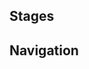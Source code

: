 {{Description|Certified player [[Bu'yun]]. The [[Jade Chamber]]'s guide. He has a good eye and thinks deeply, making him a tough nut to crack.|[[Map]] description}}
{{Genius Invokation TCG Character Stages Intro}}

==Stages==
{{Genius Invokation TCG Stages/Detailed|Bu'yun}}

==Navigation==
{{Genius Invokation TCG Stages Navbox}}